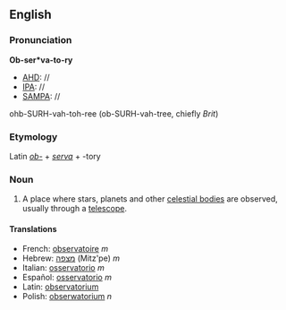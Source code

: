 ==English==
===Pronunciation===
'''Ob-ser*va-to-ry'''
*[[AHD]]: //
*[[IPA]]: //
*[[SAMPA]]: //
ohb-SURH-vah-toh-ree (ob-SURH-vah-tree, chiefly ''Brit'')

===Etymology===

Latin ''[[ob|ob-]]'' + ''[[serva]]'' + -tory

===Noun===
#A place where stars, planets and other [[celestial body|celestial bodies]] are observed, usually through a [[telescope]].

====Translations====
*French: [[observatoire]] ''m''
*Hebrew: [[מצפה]] (Mitz'pe) ''m''
*Italian: [[osservatorio]] ''m''
*Español: [[osservatorio]] ''m''
*Latin: [[observatorium]]
*Polish: [[obserwatorium]] ''n''